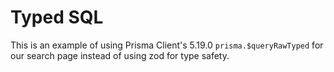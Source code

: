 # Typed SQL

This is an example of using Prisma Client's 5.19.0 `prisma.$queryRawTyped` for
our search page instead of using zod for type safety.
